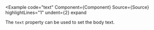 
<Example
  code="text"
  Component={Component}
  Source={Source}
  highlightLines="1"
  undent={2}
  expand
>
  The `text` property can be used to set the body text.
</Example>

